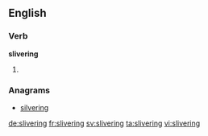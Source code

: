 ==English==

===Verb===
'''slivering'''

# {{present participle of|sliver}}

===Anagrams===
* [[silvering#English|silvering]]

[[de:slivering]]
[[fr:slivering]]
[[sv:slivering]]
[[ta:slivering]]
[[vi:slivering]]